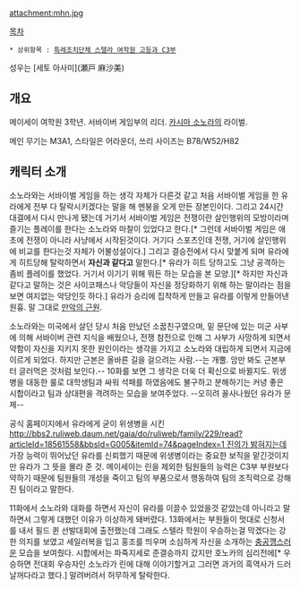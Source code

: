 attachment:mhn.jpg

[[목차]]
 * 상위항목 : [[특례조치단체 스텔라 여학원 고등과 C3부]]

성우는 [세토 아사미](瀬戸 麻沙美)

== 개요 == 
메이세이 여학원 3학년. 서바이버 게임부의 리더. [[카시마 소노라]]의 라이벌. 

메인 무기는 M3A1, 스타일은 어라운더, 쓰리 사이즈는 B78/W52/H82

== 캐릭터 소개 ==
소노라와는 서바이벌 게임을 하는 생각 자체가 다른것 같고 처음 서바이벌 게임을 한 유라에게 전부 다 탈락시키겠다는 말을 해 멘붕을 오게 만든 장본인이다. 그리고 24시간 대결에서 다시 만나게 됐는데 거기서 서바이벌 게임은 전쟁이란 살인행위의 모방이라며 즐기는 플레이를 한다는 소노라와 마찰이 있었다고 한다.[* 그런데 서바이벌 게임은 애초에 전쟁이 아니라 사냥에서 시작된것이다. 거기다 스포츠인데 전쟁, 거기에 살인행위에 비교를 한다는것 자체가 어불성설이다.] 그리고 결승전에서 다시 맞붙게 되며 유라에게 히트당해 탈락하면서 '''자신과 같다고''' 말한다.[* 유라가 히트 당하고도 그냥 공격하는 좀비 플레이를 했었다. 거기서 이기기 위해 뭐든 하는 모습을 본 모양.][* 하지만 자신과 같다고 말하는 것은 사이코패스나 악당들이 자신을 정당화하기 위해 하는 말이라는 점을 보면 여지없는 악당인듯 하다.] 유라가 승리에 집착하게 만들고 유라를 이렇게 만들어낸 원흉. 말 그대로 [[만악의 근원]].

소노라와는 미국에서 살던 당시 처음 만났던 소꿉친구였으며, 밑 문단에 있는 미군 사부에 의해 서바이버 관련 지식을 배웠으나, 전쟁 참전으로 인해 그 사부가 사망하게 되면서 약함이 자신을 지키지 못한 원인이라는 생각을 가지고 소노라와 대립하게 되면서 지금에 이르게 되었다. 하지만 근본은 올바른 길을 걸으려는 사람.--는 개뿔. 암만 봐도 근본부터 글러먹은 것처럼 보인다.-- 10화를 보면 그 생각은 더욱 더 확신으로 바뀔지도. 위생병을 대동한 룰로 대학생팀과 싸워 석패를 하였음에도 불구하고 분해하기는 커녕 좋은 시합이라고 팀과 상대편을 격려하는 모습을 보여주었다. --오히려 꼴사나웠던 유라가 문제--
 
공식 홈페이지에서 유라에게 굳이 위생병을 시킨 [[http://bbs2.ruliweb.daum.net/gaia/do/ruliweb/family/229/read?articleId=18561558&bbsId=G005&itemId=74&pageIndex=1 진의가 밝혀지는데]] 가장 능력이 뛰어났던 유라를 신뢰했기 때문에 위생병이라는 중요한 보직을 맡긴것이지만 유라가 그 뜻을 몰라 준 것. 메이세이는 린을 제외한 팀원들의 능력은 C3부 부원보다 약하기 때문에 팀원들의 개성을 죽이고 팀의 부품으로서 행동하여 팀의 조직력으로 강해진 팀이라고 말한다.

11화에서 소노라와 대화를 하면서 자신이 유라를 이끌수 있었을것 같았는데 아니라고 말하면서 그렇게 대했던 이유가 이상하게 돼버렸다. 13화에서는 부원들이 멋대로 신청서를 내서 필드 퀸 선발대회에 출전했는데 그래도 스텔라 학원이 우승하는걸 막겠다는 강한 의지를 보였고 세일러복을 입고 홍조를 띄우며 소심하게 자신을 소개하는 [[충공깽]]스러운 모습을 보여줬다. 시합에서는 파죽지세로 준결승까지 갔지만 호노카의 심리전에[* 우승하면 전대회 우승자인 소노라가 린에 대해 이야기할거고 그러면 과거의 흑역사가 드러날꺼다라고 했다.] 말려버려서 허무하게 탈락한다.
